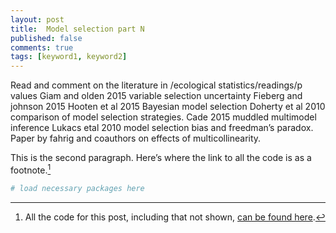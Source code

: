 ```yaml
--- 
layout: post 
title:  Model selection part N
published: false 
comments: true
tags: [keyword1, keyword2] 
---
```

Read and comment on the literature in /ecological statistics/readings/p values
Giam and olden 2015 variable selection uncertainty
Fieberg and johnson 2015
Hooten et al 2015 Bayesian model selection 
Doherty et al 2010 comparison of model selection strategies.
Cade 2015 muddled multimodel inference
Lukacs etal 2010 model selection bias and freedman's paradox.
Paper by fahrig and coauthors on effects of multicollinearity.

This is the second paragraph. Here's where the link to all the code is as a footnote.[^allthecode]

```r
# load necessary packages here
```

[^allthecode]: All the code for this post, including that not shown, [can be found here](https://github.com/atyre2/atyre2.github.io/raw/master/_drafts/post-template.Rmd).